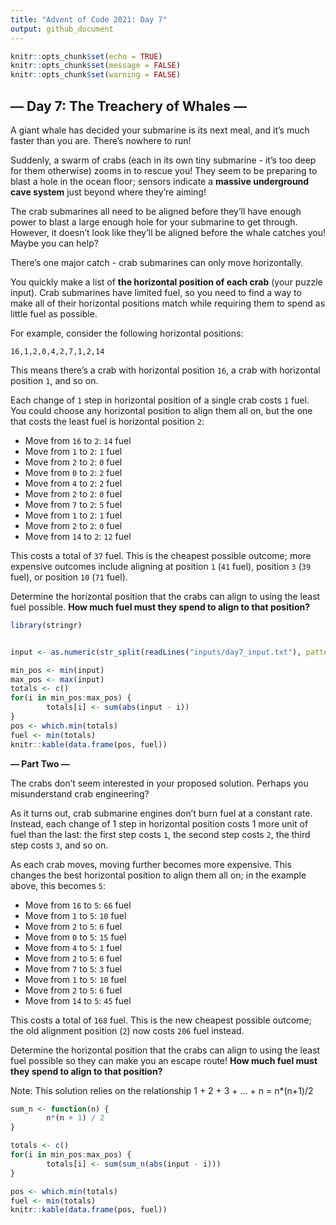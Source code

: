 ```yaml
---
title: "Advent of Code 2021: Day 7"
output: github_document
---
```


```r
knitr::opts_chunk$set(echo = TRUE)
knitr::opts_chunk$set(message = FALSE)
knitr::opts_chunk$set(warning = FALSE)
```

## **--- Day 7: The Treachery of Whales ---**

A giant whale has decided your submarine is its next meal, and it's much faster than you are. There's nowhere to run!

Suddenly, a swarm of crabs (each in its own tiny submarine - it's too deep for them otherwise) zooms in to rescue you! They seem to be preparing to blast a hole in the ocean floor; sensors indicate a **massive underground cave system** just beyond where they're aiming!

The crab submarines all need to be aligned before they'll have enough power to blast a large enough hole for your submarine to get through. However, it doesn't look like they'll be aligned before the whale catches you! Maybe you can help?

There's one major catch - crab submarines can only move horizontally.

You quickly make a list of **the horizontal position of each crab** (your puzzle input). Crab submarines have limited fuel, so you need to find a way to make all of their horizontal positions match while requiring them to spend as little fuel as possible.

For example, consider the following horizontal positions:

`16,1,2,0,4,2,7,1,2,14`

This means there's a crab with horizontal position `16`, a crab with horizontal position `1`, and so on.

Each change of `1` step in horizontal position of a single crab costs `1` fuel. You could choose any horizontal position to align them all on, but the one that costs the least fuel is horizontal position `2`:

- Move from `16` to `2`: `14` fuel
- Move from `1` to `2`: `1` fuel
- Move from `2` to `2`: `0` fuel
- Move from `0` to `2`: `2` fuel
- Move from `4` to `2`: `2` fuel
- Move from `2` to `2`: `0` fuel
- Move from `7` to `2`: `5` fuel
- Move from `1` to `2`: `1` fuel
- Move from `2` to `2`: `0` fuel
- Move from `14` to `2`: `12` fuel

This costs a total of `37` fuel. This is the cheapest possible outcome; more expensive outcomes include aligning at position `1` (`41` fuel), position `3` (`39` fuel), or position `10` (`71` fuel).

Determine the horizontal position that the crabs can align to using the least fuel possible. **How much fuel must they spend to align to that position?**

```r
library(stringr)


input <- as.numeric(str_split(readLines("inputs/day7_input.txt"), pattern = ",")[[1]])
```


```r
min_pos <- min(input)
max_pos <- max(input)
totals <- c()
for(i in min_pos:max_pos) {
        totals[i] <- sum(abs(input - i))
}
pos <- which.min(totals)
fuel <- min(totals)
knitr::kable(data.frame(pos, fuel))
```

**--- Part Two ---**

The crabs don't seem interested in your proposed solution. Perhaps you misunderstand crab engineering?

As it turns out, crab submarine engines don't burn fuel at a constant rate. Instead, each change of 1 step in horizontal position costs 1 more unit of fuel than the last: the first step costs `1`, the second step costs `2`, the third step costs `3`, and so on.

As each crab moves, moving further becomes more expensive. This changes the best horizontal position to align them all on; in the example above, this becomes `5`:

- Move from `16` to `5`: `66` fuel
- Move from `1` to `5`: `10` fuel
- Move from `2` to `5`: `6` fuel
- Move from `0` to `5`: `15` fuel
- Move from `4` to `5`: `1` fuel
- Move from `2` to `5`: `6` fuel
- Move from `7` to `5`: `3` fuel
- Move from `1` to `5`: `10` fuel
- Move from `2` to `5`: `6` fuel
- Move from `14` to `5`: `45` fuel

This costs a total of `168` fuel. This is the new cheapest possible outcome; the old alignment position (`2`) now costs `206` fuel instead.

Determine the horizontal position that the crabs can align to using the least fuel possible so they can make you an escape route! **How much fuel must they spend to align to that position?**

Note: This solution relies on the relationship 1 + 2 + 3 + ... + n = n*(n+1)/2




```r
sum_n <- function(n) {
        n*(n + 1) / 2
}

totals <- c()
for(i in min_pos:max_pos) {
        totals[i] <- sum(sum_n(abs(input - i)))
}

pos <- which.min(totals)
fuel <- min(totals)
knitr::kable(data.frame(pos, fuel))
```


